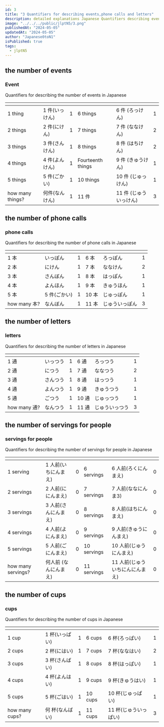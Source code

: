 ```yaml
---
id: 3
title: "3 Quantifiers for describing events,phone calls and letters"
description: detailed explanations Japanese Quantifiers describing events,phone calls and letters,learn how to use 件 本 通 in japanese.JLPTN5 grammar.
image: "../../../public/jlptN5/3.png"
publishedAt: "2024-05-05"
updatedAt: "2024-05-05"
author: "Japanese0toN1"
isPublished: true
tags:
  - jlptN5
---
```


## the number of events

<h3 className="text-center">Event</h3>

Quantifiers for describing the number of events in Japanese

<table className="table-auto text-center xl:text-2xlxl md:text-xl text-base  font-bold w-full brightness-130">
  <thead>
    <tr>
      <th></th>
      <th></th>
      <th></th>
      <th></th>
      <th></th>
      <th></th>
    </tr>
  </thead>
  <tbody className="text-center xl:text-2xl md:text-xl text-base font-bold">
    <tr>
      <td>1 thing</td>
      <td>1 件(いっけん)</td>
      <td>1</td>
      <td>6 things</td>
      <td>6 件 (ろっけん)</td>
      <td>1</td>
    </tr>
    <tr>
      <td>2 things</td>
      <td>2 件(にけん)</td>
      <td>1</td>
      <td>7 things</td>
      <td>7 件 (ななけん)</td>
      <td>2</td>
    </tr>
    <tr>
      <td>3 things</td>
      <td>3 件(さんけん)</td>
      <td>1</td>
      <td>8 things</td>
      <td>8 件 (はちけん)</td>
      <td>2</td>
    </tr>
    <tr>
      <td>4 things</td>
      <td>4 件(よんけん)</td>
      <td>1</td>
      <td>Fourteenth things</td>
      <td>9 件 (きゅうけん)</td>
      <td>1</td>
    </tr>
    <tr>
      <td>5 things</td>
      <td>5 件(ごかい)</td>
      <td>1</td>
      <td>10 things</td>
      <td>10 件 (じゅっけん)</td>
      <td>1</td>
    </tr>
    <tr>
      <td>how many things?</td>
      <td>何件(なんけん)</td>
      <td>1</td>
      <td>11 件</td>
      <td>11 件 (じゅういっけん)</td>
      <td>3</td>
    </tr>
  </tbody>
</table>

## the number of phone calls

<h3 className="text-center">phone calls</h3>

Quantifiers for describing the number of phone calls in Japanese

<table className="table-auto text-center xl:text-2xlxl md:text-xl text-base  font-bold w-full brightness-130">
  <thead>
    <tr>
      <th></th>
      <th></th>
      <th></th>
      <th></th>
      <th></th>
      <th></th>
    </tr>
  </thead>
  <tbody className="text-center xl:text-2xl md:text-xl text-base font-bold">
    <tr>
      <td>1 本</td>
      <td>いっぽん</td>
      <td>1</td>
      <td>6 本</td>
      <td>ろっぽん</td>
      <td>1</td>
    </tr>
    <tr>
      <td>2 本</td>
      <td>にけん</td>
      <td>1</td>
      <td>7 本</td>
      <td>ななけん</td>
      <td>2</td>
    </tr>
    <tr>
      <td>3 本</td>
      <td>さんぼん</td>
      <td>1</td>
      <td>8 本</td>
      <td>はっぽん</td>
      <td>1</td>
    </tr>
    <tr>
      <td>4 本</td>
      <td>よんほん</td>
      <td>1</td>
      <td>9 本</td>
      <td>きゅうほん</td>
      <td>1</td>
    </tr>
    <tr>
      <td>5 本</td>
      <td>5 件(ごかい)</td>
      <td>1</td>
      <td>10 本</td>
      <td>じゅっぽん</td>
      <td>1</td>
    </tr>
    <tr>
      <td>how many 本?</td>
      <td>なんぼん</td>
      <td>1</td>
      <td>11 本</td>
      <td>じゅういっぽん</td>
      <td>3</td>
    </tr>
  </tbody>
</table>

<div className="col-span-7 col-start-4 h-auto w-full">
  <Myadtext />
</div>

## the number of letters

<h3 className="text-center">letters</h3>

Quantifiers for describing the number of letters in Japanese

<table className="table-auto text-center xl:text-2xlxl md:text-xl text-base  font-bold w-full brightness-130">
  <thead>
    <tr>
      <th></th>
      <th></th>
      <th></th>
      <th></th>
      <th></th>
      <th></th>
    </tr>
  </thead>
  <tbody className="text-center xl:text-2xl md:text-xl text-base font-bold">
    <tr>
      <td>1 通</td>
      <td>いっつう</td>
      <td>1</td>
      <td>6 通</td>
      <td>ろっつう</td>
      <td>1</td>
    </tr>
    <tr>
      <td>2 通</td>
      <td>につう</td>
      <td>1</td>
      <td>7 通</td>
      <td>ななつう</td>
      <td>2</td>
    </tr>
    <tr>
      <td>3 通</td>
      <td>さんつう</td>
      <td>1</td>
      <td>8 通</td>
      <td>はっつう</td>
      <td>1</td>
    </tr>
    <tr>
      <td>4 通</td>
      <td>よんつう</td>
      <td>1</td>
      <td>9 通</td>
      <td>きゅうつう</td>
      <td>1</td>
    </tr>
    <tr>
      <td>5 通</td>
      <td>ごつう</td>
      <td>1</td>
      <td>10 通</td>
      <td>じゅっつう</td>
      <td>1</td>
    </tr>
    <tr>
      <td>how many 通?</td>
      <td>なんつう</td>
      <td>1</td>
      <td>11 通</td>
      <td>じゅういっつう</td>
      <td>3</td>
    </tr>
  </tbody>
</table>

## the number of servings for people

<h3 className="text-center">servings for people</h3>

Quantifiers for describing the number of servings for people in Japanese

<table className="table-auto text-center xl:text-2xlxl md:text-xl text-base  font-bold w-full brightness-130">
  <thead>
    <tr>
      <th></th>
      <th></th>
      <th></th>
      <th></th>
      <th></th>
      <th></th>
    </tr>
  </thead>
  <tbody className="text-center xl:text-2xl md:text-xl text-base font-bold">
    <tr>
      <td>1 serving</td>
      <td>1 人前(いちにんまえ)</td>
      <td>0</td>
      <td>6 servings</td>
      <td>6 人前(ろくにんまえ)</td>
      <td>0</td>
    </tr>
   <tr>
      <td>2 servings</td>
      <td>2 人前(ににんまえ)</td>
      <td>0</td>
      <td>7 servings</td>
      <td>7 人前(ななにんま3)</td>
      <td>0</td>
    </tr>
     <tr>
      <td>3 servings</td>
      <td>3 人前(さんにんまえ)</td>
      <td>0</td>
      <td>8 servings</td>
      <td>8 人前(はちにんまえ)</td>
      <td>0</td>
    </tr>
    <tr>
      <td>4 servings</td>
      <td>4 人前(よにんまえ)</td>
      <td>0</td>
      <td>9 servings</td>
      <td>9 人前(きゅうにんまえ)</td>
      <td>0</td>
    </tr>
    <tr>
      <td>5 servings</td>
      <td>5 人前(ごにんまえ)</td>
      <td>0</td>
      <td>10 servings</td>
      <td>10 人前(じゅうにんまえ)</td>
      <td>0</td>
    </tr>
   <tr>
      <td>how many servings?</td>
      <td>何人前 (なんにんまえ)</td>
      <td>0</td>
      <td>11 servings</td>
      <td>11 人前(じゅういちにんにんまえ)</td>
      <td>0</
  </tbody>
</table>

<div className="col-span-7 col-start-4 h-auto w-full">
  <MyadUnit />
</div>

## the number of cups

<h3 className="text-center">cups</h3>

Quantifiers for describing the number of cups in Japanese

<table className="table-auto text-center xl:text-2xlxl md:text-xl text-base  font-bold w-full brightness-130">
  <thead>
    <tr>
      <th></th>
      <th></th>
      <th></th>
      <th></th>
      <th></th>
      <th></th>
    </tr>
  </thead>
  <tbody className="text-center xl:text-2xl md:text-xl text-base font-bold">
    <tr>
      <td>1 cup</td>
      <td>1 杯(いっぱい)</td>
      <td>1</td>
      <td>6 cups</td>
      <td>6 杯(ろっぱい)</td>
      <td>1</td>
    </tr>
   <tr>
      <td>2 cups</td>
      <td>2 杯(にはい)</td>
      <td>1</td>
      <td>7 cups</td>
      <td>7 杯(ななはい)</td>
      <td>2</td>
    </tr>
     <tr>
      <td>3 cups</td>
      <td>3 杯(さんばい)</td>
      <td>1</td>
      <td>8 cups</td>
      <td>8 杯(はっぱい)</td>
      <td>1</td>
    </tr>
    <tr>
      <td>4 cups</td>
      <td>4 杯(よんはい)</td>
      <td>1</td>
      <td>9 cups</td>
      <td>9 杯(きゅうはい)</td>
      <td>1</td>
    </tr>
    <tr>
      <td>5 cups</td>
      <td>5 杯(ごはい)</td>
      <td>1</td>
      <td>10 cups</td>
      <td>10 杯(じゅっぱい)</td>
      <td>1</td>
    </tr>
   <tr>
      <td>how many cups?</td>
      <td>何 杯(なんばい)</td>
      <td>1</td>
      <td>11 cups</td>
      <td>11 杯(じゅういっぱい)</td>
      <td>3</td>
  </tbody>
</table>
